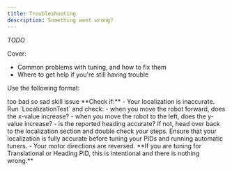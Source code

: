 ```yaml
---
title: Troubleshooting
description: Something went wrong?
---
```



*TODO*

Cover:
- Common problems with tuning, and how to fix them
- Where to get help if you're still having trouble

Use the following format:

<Accordions type="single">
    <Accordion title="Bad Localization">
        too bad so sad
    </Accordion>
    <Accordion title="PID not PIDing">
        skill issue
    </Accordion>
    <Accordion title="Robot never stops while running Straight Back and Forth or moves the wrong direction">
        **Check if:** 
        - Your localization is inaccurate. Run `LocalizationTest` and check: 
            - when you move the robot forward, does the x-value increase?
            - when you move the robot to the left, does the y-value increase?
            - is the reported heading accurate?
        If not, head over back to the localization section and double check your steps. Ensure that your localization is fully accurate before tuning your PIDs and running automatic tuners. 
        - Your motor directions are reversed. 
    </Accordion>
    <Accordion title="Robot never moves during Straight Back and Forth">
        **If you are tuning for Translational or Heading PID, this is intentional and there is nothing wrong.**
    </Accordion>
</Accordions>